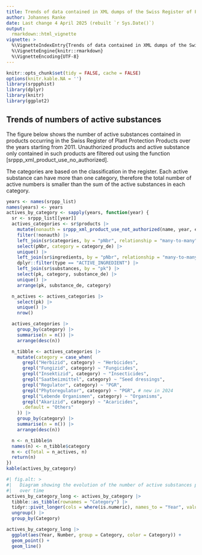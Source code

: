 ```yaml
---
title: Trends of data contained in XML dumps of the Swiss Register of Plant Protection Products
author: Johannes Ranke
date: Last change 4 April 2025 (rebuilt `r Sys.Date()`)
output:
  rmarkdown::html_vignette
vignette: >
  %\VignetteIndexEntry{Trends of data contained in XML dumps of the Swiss Register of Plant Protection Products}
  %\VignetteEngine{knitr::rmarkdown}
  %\VignetteEncoding{UTF-8}
---
```


```r
knitr::opts_chunk$set(tidy = FALSE, cache = FALSE)
options(knitr.kable.NA = '')
library(srppphist)
library(dplyr)
library(knitr)
library(ggplot2)
```

## Trends of numbers of active substances

The figure below shows the number of active substances contained in products
occurring in the Swiss Register of Plant Protection Products over the years 
starting from 2011. Unauthorized products and active substance only contained
in such products are filtered out using the function [srppp_xml_product_use_no_authorized].

The categories are based on the classification in the register. Each active 
substance can have more than one category, therefore the total number of active
numbers is smaller than the sum of the active substances in each category.

```r
years <- names(srppp_list)
names(years) <- years
actives_by_category <- sapply(years, function(year) {
  sr <- srppp_list[[year]]
  actives_categories <- sr$products |>
    mutate(nonauth = srppp_xml_product_use_not_authorized(name, year, exhaustionDeadline)) |>
    filter(!nonauth) |> 
    left_join(sr$categories, by = "pNbr", relationship = "many-to-many") |>
    select(pNbr, category = category_de) |>
    unique() |>
    left_join(sr$ingredients, by = "pNbr", relationship = "many-to-many") |>
    dplyr::filter(type == "ACTIVE_INGREDIENT") |>
    left_join(sr$substances, by = "pk") |>
    select(pk, category, substance_de) |>
    unique() |>
    arrange(pk, substance_de, category)

  n_actives <- actives_categories |>
    select(pk) |>
    unique() |>
    nrow()

  actives_categories |>
    group_by(category) |>
    summarise(n = n()) |>
    arrange(desc(n))

  n_tibble <- actives_categories |>
    mutate(category = case_when(
      grepl("Herbizid", category) ~ "Herbicides",
      grepl("Fungizid", category) ~ "Fungicides",
      grepl("Insektizid", category) ~ "Insecticides",
      grepl("Saatbeizmittel", category) ~ "Seed dressings",
      grepl("Regulator", category) ~ "PGR",
      grepl("Phytoregulator", category) ~ "PGR", # new in 2024
      grepl("Lebende Organismen", category) ~ "Organisms",
      grepl("Akarizid", category) ~ "Acaricides",
      .default = "Others"
    )) |>
    group_by(category) |>
    summarise(n = n()) |>
    arrange(desc(n))

  n <- n_tibble$n
  names(n) <- n_tibble$category
  n <- c(Total = n_actives, n)
  return(n)
})
kable(actives_by_category)
```

```r
#| fig.alt: >
#|   Diagram showing the evolution of the number of active substances per category
#|   over time
actives_by_category_long <- actives_by_category |>
  tibble::as_tibble(rownames = "Category") |>
  tidyr::pivot_longer(cols = where(is.numeric), names_to = "Year", values_to = "Number") |>
  ungroup() |>
  group_by(Category)

actives_by_category_long |>
  ggplot(aes(Year, Number, group = Category, color = Category)) +
  geom_point() +
  geom_line()
```

